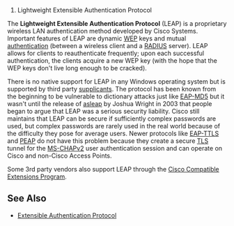 #Lightweight Extensible Authentication Protocol

The '''Lightweight Extensible Authentication Protocol''' (LEAP) is a proprietary wireless LAN authentication method developed by Cisco Systems.  Important features of LEAP are dynamic [[WEP]] keys and mutual [[authentication]] (between a wireless client and a [[RADIUS]] server). LEAP allows for clients to reauthenticate frequently; upon each successful authentication, the clients acquire a new WEP key (with the hope that the WEP keys don't live long enough to be cracked).

There is no native support for LEAP in any Windows operating system but is supported by third party [[supplicant]]s. The protocol has been known from the beginning to be vulnerable to dictionary attacks just like [[EAP-MD5]] but it wasn't until the release of [http://asleap.sourceforge.net/ asleap] by Joshua Wright in 2003 that people began to argue that LEAP was a serious security liability. Cisco still maintains that LEAP can be secure if sufficiently complex passwords are used, but complex passwords are rarely used in the real world because of the difficulty they pose for average users.  Newer protocols like [[EAP-TTLS]] and [[PEAP]] do not have this problem because they create a secure [[Transport Layer Security|TLS]] tunnel for the [[MS-CHAPv2]] user authentication session and can operate on Cisco and non-Cisco Access Points.

Some 3rd party vendors also support LEAP through the [http://www.cisco.com/web/partners/pr46/pr147/partners_pgm_concept_home.html Cisco Compatible Extensions Program].

==See Also==

* [[Extensible Authentication Protocol]]